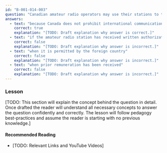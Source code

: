 ```yaml
---
id: "B-001-014-003"
question: "Canadian amateur radio operators may use their stations to transmit international communications on behalf of a third party:"
answers:
  - text: "because Canada does not prohibit international communications on behalf of third parties"
    correct: true
    explanation: "[TODO: Draft explanation why answer is correct.]"
  - text: "if the amateur radio station has received written authorization from Innovation, Science and Economic Development Canada"
    correct: false
    explanation: "[TODO: Draft explanation why answer is incorrect.]"
  - text: "when it is permitted by the foreign country"
    correct: false
    explanation: "[TODO: Draft explanation why answer is incorrect.]"
  - text: "when prior remuneration has been received"
    correct: false
    explanation: "[TODO: Draft explanation why answer is incorrect.]"
---
```


### Lesson

[TODO: This section will explain the concept behind the question in detail. Once drafted the reader will understand all necessary concepts to answer the question confidently and correctly. The lesson will follow pedagogy best-practices and assume the reader is starting with no previous knowledge.]

#### Recommended Reading

- [TODO: Relevant Links and YouTube Videos]
